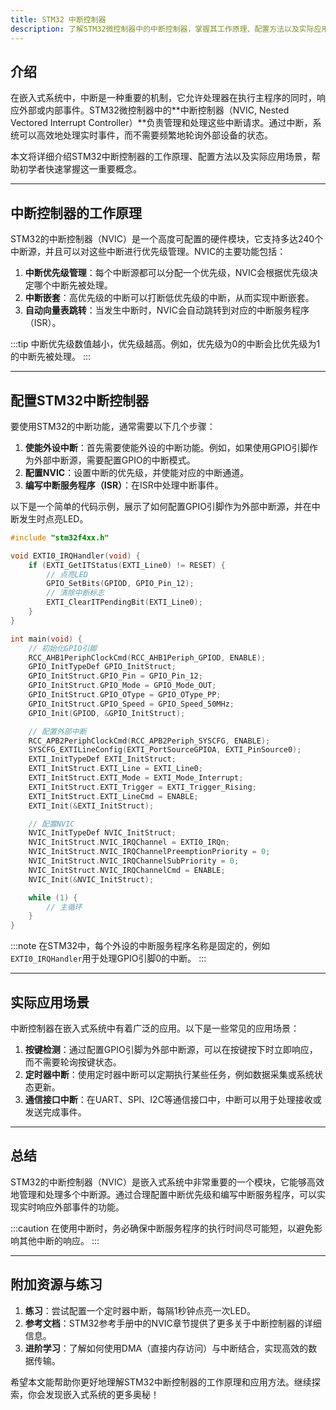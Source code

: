 ```yaml
---
title: STM32 中断控制器
description: 了解STM32微控制器中的中断控制器，掌握其工作原理、配置方法以及实际应用场景。
---
```


## 介绍

在嵌入式系统中，中断是一种重要的机制，它允许处理器在执行主程序的同时，响应外部或内部事件。STM32微控制器中的**中断控制器（NVIC, Nested Vectored Interrupt Controller）**负责管理和处理这些中断请求。通过中断，系统可以高效地处理实时事件，而不需要频繁地轮询外部设备的状态。

本文将详细介绍STM32中断控制器的工作原理、配置方法以及实际应用场景，帮助初学者快速掌握这一重要概念。

---

## 中断控制器的工作原理

STM32的中断控制器（NVIC）是一个高度可配置的硬件模块，它支持多达240个中断源，并且可以对这些中断进行优先级管理。NVIC的主要功能包括：

1. **中断优先级管理**：每个中断源都可以分配一个优先级，NVIC会根据优先级决定哪个中断先被处理。
2. **中断嵌套**：高优先级的中断可以打断低优先级的中断，从而实现中断嵌套。
3. **自动向量表跳转**：当发生中断时，NVIC会自动跳转到对应的中断服务程序（ISR）。

:::tip
中断优先级数值越小，优先级越高。例如，优先级为0的中断会比优先级为1的中断先被处理。
:::

---

## 配置STM32中断控制器

要使用STM32的中断功能，通常需要以下几个步骤：

1. **使能外设中断**：首先需要使能外设的中断功能。例如，如果使用GPIO引脚作为外部中断源，需要配置GPIO的中断模式。
2. **配置NVIC**：设置中断的优先级，并使能对应的中断通道。
3. **编写中断服务程序（ISR）**：在ISR中处理中断事件。

以下是一个简单的代码示例，展示了如何配置GPIO引脚作为外部中断源，并在中断发生时点亮LED。

```c
#include "stm32f4xx.h"

void EXTI0_IRQHandler(void) {
    if (EXTI_GetITStatus(EXTI_Line0) != RESET) {
        // 点亮LED
        GPIO_SetBits(GPIOD, GPIO_Pin_12);
        // 清除中断标志
        EXTI_ClearITPendingBit(EXTI_Line0);
    }
}

int main(void) {
    // 初始化GPIO引脚
    RCC_AHB1PeriphClockCmd(RCC_AHB1Periph_GPIOD, ENABLE);
    GPIO_InitTypeDef GPIO_InitStruct;
    GPIO_InitStruct.GPIO_Pin = GPIO_Pin_12;
    GPIO_InitStruct.GPIO_Mode = GPIO_Mode_OUT;
    GPIO_InitStruct.GPIO_OType = GPIO_OType_PP;
    GPIO_InitStruct.GPIO_Speed = GPIO_Speed_50MHz;
    GPIO_Init(GPIOD, &GPIO_InitStruct);

    // 配置外部中断
    RCC_APB2PeriphClockCmd(RCC_APB2Periph_SYSCFG, ENABLE);
    SYSCFG_EXTILineConfig(EXTI_PortSourceGPIOA, EXTI_PinSource0);
    EXTI_InitTypeDef EXTI_InitStruct;
    EXTI_InitStruct.EXTI_Line = EXTI_Line0;
    EXTI_InitStruct.EXTI_Mode = EXTI_Mode_Interrupt;
    EXTI_InitStruct.EXTI_Trigger = EXTI_Trigger_Rising;
    EXTI_InitStruct.EXTI_LineCmd = ENABLE;
    EXTI_Init(&EXTI_InitStruct);

    // 配置NVIC
    NVIC_InitTypeDef NVIC_InitStruct;
    NVIC_InitStruct.NVIC_IRQChannel = EXTI0_IRQn;
    NVIC_InitStruct.NVIC_IRQChannelPreemptionPriority = 0;
    NVIC_InitStruct.NVIC_IRQChannelSubPriority = 0;
    NVIC_InitStruct.NVIC_IRQChannelCmd = ENABLE;
    NVIC_Init(&NVIC_InitStruct);

    while (1) {
        // 主循环
    }
}
```

:::note
在STM32中，每个外设的中断服务程序名称是固定的，例如`EXTI0_IRQHandler`用于处理GPIO引脚0的中断。
:::

---

## 实际应用场景

中断控制器在嵌入式系统中有着广泛的应用。以下是一些常见的应用场景：

1. **按键检测**：通过配置GPIO引脚为外部中断源，可以在按键按下时立即响应，而不需要轮询按键状态。
2. **定时器中断**：使用定时器中断可以定期执行某些任务，例如数据采集或系统状态更新。
3. **通信接口中断**：在UART、SPI、I2C等通信接口中，中断可以用于处理接收或发送完成事件。

---

## 总结

STM32的中断控制器（NVIC）是嵌入式系统中非常重要的一个模块，它能够高效地管理和处理多个中断源。通过合理配置中断优先级和编写中断服务程序，可以实现实时响应外部事件的功能。

:::caution
在使用中断时，务必确保中断服务程序的执行时间尽可能短，以避免影响其他中断的响应。
:::

---

## 附加资源与练习

1. **练习**：尝试配置一个定时器中断，每隔1秒钟点亮一次LED。
2. **参考文档**：STM32参考手册中的NVIC章节提供了更多关于中断控制器的详细信息。
3. **进阶学习**：了解如何使用DMA（直接内存访问）与中断结合，实现高效的数据传输。

希望本文能帮助你更好地理解STM32中断控制器的工作原理和应用方法。继续探索，你会发现嵌入式系统的更多奥秘！